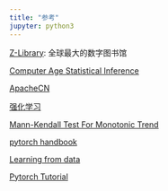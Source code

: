 ---
title: "参考"
jupyter: python3
---


[Z-Library](https://1lib.limited/s/?): 全球最大的数字图书馆


[Computer Age Statistical Inference](https://web.stanford.edu/~hastie/CASI_files/PDF/casi.pdf)


[ApacheCN](https://apachecn.org/)





[强化学习](https://spinningup.readthedocs.io/zh_CN/latest/)


[Mann-Kendall Test For Monotonic Trend](https://vsp.pnnl.gov/help/Vsample/Design_Trend_Mann_Kendall.htm)


[pytorch handbook](https://github.com/zergtant/pytorch-handbook)


[Learning from data](https://github.com/fengdu78/Learning-from-data)


[Pytorch Tutorial](https://github.com/yunjey/pytorch-tutorial)

